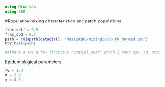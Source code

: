 ```julia
using DrWatson
using CSV
```

#Population mixing characteristics and patch populations 
```julia
frac_self = 0.5
frac_cbd = 0.2
path = joinpath(datadir(), "Moss2018\\mixing\\pub_PR_Normed.csv")
CSV.File(path)

##there a are a few finctions "spatial_seir" which I cant use. eg. mixing::read_mat
```


Epidemiological parameters

```julia
r0 = 1.4
σ = 2.0
γ = 0.5
```
